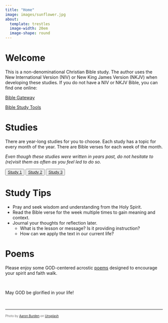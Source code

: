 ```yaml
---
title: "Home"
image: images/sunflower.jpg
about:
  template: trestles
  image-width: 20em
  image-shape: round
---
```


# Welcome

This is a non-denominational Christian Bible study. The author uses the New International Version (NIV) or New King James Version (NKJV) when developing these studies. If you do not have a NIV or NKJV Bible, you can find one online:

[Bible Gateway](https://www.biblegateway.com/versions/) 

[Bible Study Tools](https://www.biblestudytools.com/bible-versions/)


# Studies

There are year-long studies for you to choose. Each study has a topic for every month of the year. There are Bible verses for each week of the month. 

*Even though these studies were written in years past, do not hesitate to (re)visit them as often as you feel led to do so.*

<button type="button" class="btn btn-default"><a href="study-1.qmd">Study 1</a></button>

<button type="button" class="btn btn-default"><a href="study-2.qmd">Study 2</a></button>

<button type="button" class="btn btn-default"><a href="study-3.qmd">Study 3</a></button>

# Study Tips 

- Pray and seek wisdom and understanding from the  Holy Spirit.
- Read the Bible verse for the week  multiple times to gain meaning and context.
- Journal your thoughts for reflection later.
  - What is the lesson or message? Is it providing instruction?
  - How can we apply the text in our current life?

# Poems

Please enjoy some GOD-centered acrostic [poems](poems.qmd) designed to encourage your spirit and faith walk.

<br>

May GOD be glorified in your life!

<br>

<hr>

<p style="text-align: left; color: #717171; font-size: 10px">
Photo by <a href="https://unsplash.com/@aaronburden?utm_content=creditCopyText&utm_medium=referral&utm_source=unsplash">Aaron Burden</a> on <a href="https://unsplash.com/photos/close-up-photography-of-yellow-sunflower-zpK28VGxkJw?utm_content=creditCopyText&utm_medium=referral&utm_source=unsplash">Unsplash</a>
<p>
